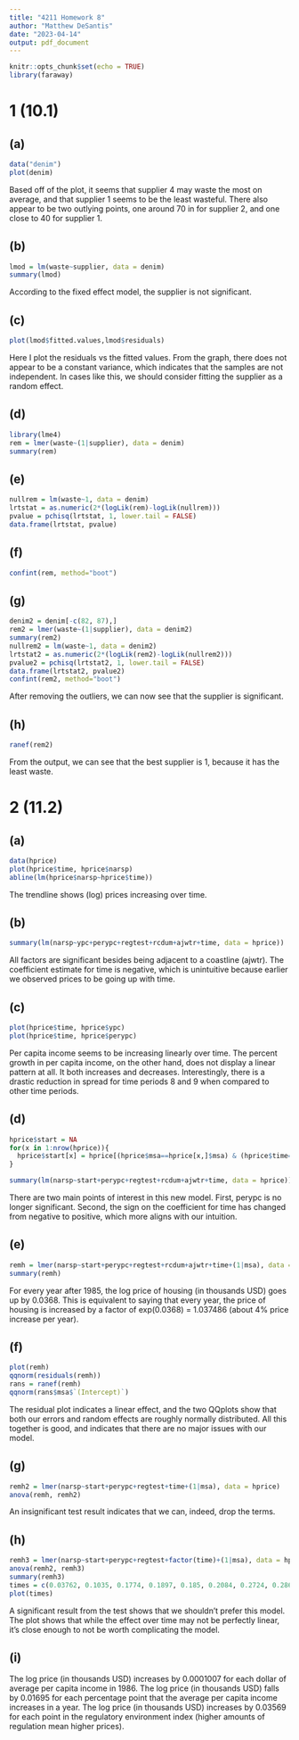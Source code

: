 ---
title: "4211 Homework 8"
author: "Matthew DeSantis"
date: "2023-04-14"
output: pdf_document
---

```{r setup, include=FALSE}
knitr::opts_chunk$set(echo = TRUE)
library(faraway)
```

# 1 (10.1)

## (a)

```{r 1a}
data("denim")
plot(denim)
```

Based off of the plot, it seems that supplier 4 may waste the most on average, and that supplier 1 seems to be the least wasteful. There also appear to be two outlying points, one around 70 in for supplier 2, and one close to 40 for supplier 1.

## (b)

```{r 1b}
lmod = lm(waste~supplier, data = denim)
summary(lmod)
```

According to the fixed effect model, the supplier is not significant.

## (c)

```{r 1c}
plot(lmod$fitted.values,lmod$residuals)
```

Here I plot the residuals vs the fitted values. From the graph, there does not appear to be a constant variance, which indicates that the samples are not independent. In cases like this, we should consider fitting the supplier as a random effect.

## (d)

```{r 1d}
library(lme4)
rem = lmer(waste~(1|supplier), data = denim)
summary(rem)
```

## (e)

```{r 1e}
nullrem = lm(waste~1, data = denim)
lrtstat = as.numeric(2*(logLik(rem)-logLik(nullrem)))
pvalue = pchisq(lrtstat, 1, lower.tail = FALSE)
data.frame(lrtstat, pvalue)
```

## (f)

```{r 1f}
confint(rem, method="boot")
```

## (g)

```{r 1g}
denim2 = denim[-c(82, 87),]
rem2 = lmer(waste~(1|supplier), data = denim2)
summary(rem2)
nullrem2 = lm(waste~1, data = denim2)
lrtstat2 = as.numeric(2*(logLik(rem2)-logLik(nullrem2)))
pvalue2 = pchisq(lrtstat2, 1, lower.tail = FALSE)
data.frame(lrtstat2, pvalue2)
confint(rem2, method="boot")
```

After removing the outliers, we can now see that the supplier is significant.

## (h)

```{r 1h}
ranef(rem2)
```

From the output, we can see that the best supplier is 1, because it has the least waste.

\newpage

# 2 (11.2)

## (a)

```{r 2a}
data(hprice)
plot(hprice$time, hprice$narsp)
abline(lm(hprice$narsp~hprice$time))
```

The trendline shows (log) prices increasing over time.

## (b)

```{r 2b}
summary(lm(narsp~ypc+perypc+regtest+rcdum+ajwtr+time, data = hprice))
```

All factors are significant besides being adjacent to a coastline (ajwtr). The coefficient estimate for time is negative, which is unintuitive because earlier we observed prices to be going up with time.

## (c)

```{r 2c}
plot(hprice$time, hprice$ypc)
plot(hprice$time, hprice$perypc)
```

Per capita income seems to be increasing linearly over time. The percent growth in per capita income, on the other hand, does not display a linear pattern at all. It both increases and decreases. Interestingly, there is a drastic reduction in spread for time periods 8 and 9 when compared to other time periods.

## (d)

```{r 2d}
hprice$start = NA
for(x in 1:nrow(hprice)){
  hprice$start[x] = hprice[(hprice$msa==hprice[x,]$msa) & (hprice$time==1),]$ypc
}

summary(lm(narsp~start+perypc+regtest+rcdum+ajwtr+time, data = hprice))
```

There are two main points of interest in this new model. First, perypc is no longer significant. Second, the sign on the coefficient for time has changed from negative to positive, which more aligns with our intuition.

## (e)

```{r 2e}
remh = lmer(narsp~start+perypc+regtest+rcdum+ajwtr+time+(1|msa), data = hprice)
summary(remh)
```

For every year after 1985, the log price of housing (in thousands USD) goes up by 0.0368. This is equivalent to saying that every year, the price of housing is increased by a factor of exp(0.0368) = 1.037486 (about 4% price increase per year).

## (f)

```{r 2f}
plot(remh)
qqnorm(residuals(remh))
rans = ranef(remh)
qqnorm(rans$msa$`(Intercept)`)
```

The residual plot indicates a linear effect, and the two QQplots show that both our errors and random effects are roughly normally distributed. All this together is good, and indicates that there are no major issues with our model.

## (g)

```{r 2g}
remh2 = lmer(narsp~start+perypc+regtest+time+(1|msa), data = hprice)
anova(remh, remh2)
```

An insignificant test result indicates that we can, indeed, drop the terms.

## (h)

```{r 2h}
remh3 = lmer(narsp~start+perypc+regtest+factor(time)+(1|msa), data = hprice)
anova(remh2, remh3)
summary(remh3)
times = c(0.03762, 0.1035, 0.1774, 0.1897, 0.185, 0.2084, 0.2724, 0.2868)
plot(times)
```

A significant result from the test shows that we shouldn't prefer this model. The plot shows that while the effect over time may not be perfectly linear, it's close enough to not be worth complicating the model.

## (i)

The log price (in thousands USD) increases by 0.0001007 for each dollar of average per capita income in 1986. The log price (in thousands USD) falls by 0.01695 for each percentage point that the average per capita income increases in a year. The log price (in thousands USD) increases by 0.03569 for each point in the regulatory environment index (higher amounts of regulation mean higher prices).
